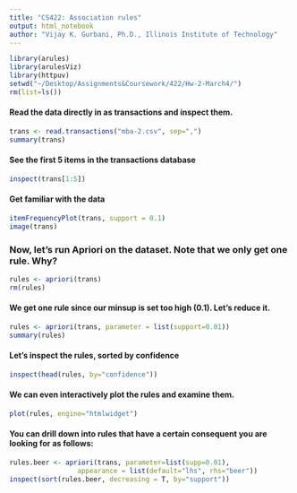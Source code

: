 ```yaml
---
title: "CS422: Association rules"
output: html_notebook
author: "Vijay K. Gurbani, Ph.D., Illinois Institute of Technology"
---
```


```r
library(arules)
library(arulesViz)
library(httpuv)
setwd("~/Desktop/Assignments&Coursework/422/Hw-2-March4/")
rm(list=ls())
```
#### Read the data directly in as **transactions** and inspect them.
```r
trans <- read.transactions("mba-2.csv", sep=",")
summary(trans)
```
#### See the first 5 items in the transactions database
```r
inspect(trans[1:5])

```
#### Get familiar with the data
```r
itemFrequencyPlot(trans, support = 0.1)
image(trans)
```
### Now, let's run Apriori on the dataset.  Note that we only get one rule.  Why?
```r
rules <- apriori(trans)
rm(rules)
```
#### We get one rule since our minsup is set too high (0.1).  Let's reduce it.
```r
rules <- apriori(trans, parameter = list(support=0.01))
summary(rules)

```
#### Let's inspect the rules, sorted by confidence
```r
inspect(head(rules, by="confidence"))
```
#### We can even interactively plot the rules and examine them.
```r
plot(rules, engine="htmlwidget")
```
#### You can drill down into rules that have a certain consequent you are looking for as follows:
```r
rules.beer <- apriori(trans, parameter=list(supp=0.01),
                 appearance = list(default="lhs", rhs="beer"))
inspect(sort(rules.beer, decreasing = T, by="support"))
```

